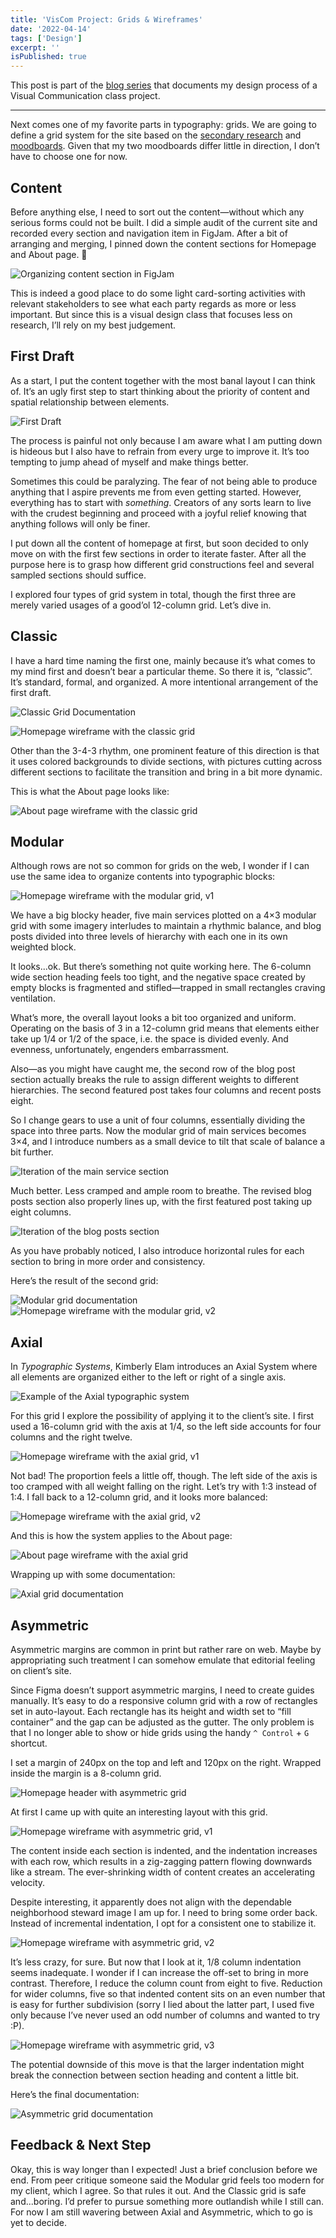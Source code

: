 ```yaml
---
title: 'VisCom Project: Grids & Wireframes'
date: '2022-04-14'
tags: ['Design']
excerpt: ''
isPublished: true
---
```


This post is part of the [blog series](/blog/viscom) that documents my design process of a Visual Communication class project.

***

Next comes one of my favorite parts in typography: grids. We are going to define a grid system for the site based on the [secondary research](/blog/viscom-client-and-goals) and [moodboards](/blog/viscom-moodboards). Given that my two moodboards differ little in direction, I don’t have to choose one for now.

## Content

Before anything else, I need to sort out the content—without which any serious forms could not be built. I did a simple audit of the current site and recorded every section and navigation item in FigJam. After a bit of arranging and merging, I pinned down the content sections for Homepage and About page. 

![Organizing content section in FigJam](/images/figjam-site-content.png)

This is indeed a good place to do some light card-sorting activities with relevant stakeholders to see what each party regards as more or less important. But since this is a visual design class that focuses less on research, I’ll rely on my best judgement.

## First Draft

As a start, I put the content together with the most banal layout I can think of. It’s an ugly first step to start thinking about the priority of content and spatial relationship between elements. 

![First Draft](/images/wireframe-first-draft.png 'It’s...horrible.') 

The process is painful not only because I am aware what I am putting down is hideous but I also have to refrain from every urge to improve it. It’s too tempting to jump ahead of myself and make things better. 

Sometimes this could be paralyzing. The fear of not being able to produce anything that I aspire prevents me from even getting started. However, everything has to start with *something*. Creators of any sorts learn to live with the crudest beginning and proceed with a joyful relief knowing that anything follows will only be finer.

I put down all the content of homepage at first, but soon decided to only move on with the first few sections in order to iterate faster. After all the purpose here is to grasp how different grid constructions feel and several sampled sections should suffice.  

I explored four types of grid system in total, though the first three are merely varied usages of a good’ol 12-column grid. Let’s dive in.

## Classic

I have a hard time naming the first one, mainly because it’s what comes to my mind first and doesn’t bear a particular theme. So there it is, “classic”. It’s standard, formal, and organized. A more intentional arrangement of the first draft. 

![Classic Grid Documentation](/images/grid-classic-doc.png)

![Homepage wireframe with the classic grid](/images/wireframe-classic-home.png)

Other than the 3-4-3 rhythm, one prominent feature of this direction is that it uses colored backgrounds to divide sections, with pictures cutting across different sections to facilitate the transition and bring in a bit more dynamic. 

This is what the About page looks like:

![About page wireframe with the classic grid](/images/wireframe-classic-about.png)


## Modular

Although rows are not so common for grids on the web, I wonder if I can use the same idea to organize contents into typographic blocks:

![Homepage wireframe with the modular grid, v1](/images/wireframe-modular-v1.png)

We have a big blocky header, five main services plotted on a 4×3 modular grid with some imagery interludes to maintain a rhythmic balance, and blog posts divided into three levels of hierarchy with each one in its own weighted block.  

It looks...ok. But there’s something not quite working here. 
The 6-column wide section heading feels too tight, and the negative space created by empty blocks is fragmented and stifled—trapped in small rectangles craving ventilation. 

What’s more, the overall layout looks a bit too organized and uniform. Operating on the basis of 3 in a 12-column grid means that elements either take up 1/4 or 1/2 of the space, i.e. the space is divided evenly. And evenness, unfortunately, engenders embarrassment. 

Also—as you might have caught me, the second row of the blog post section actually breaks the rule to assign different weights to different hierarchies. The second featured post takes four columns and recent posts eight. 

So I change gears to use a unit of four columns, essentially dividing the space into three parts. Now the modular grid of main services becomes 3×4, and I introduce numbers as a small device to tilt that scale of balance a bit further. 

![Iteration of the main service section](/images/wireframe-modular-service-v2.png)

Much better. Less cramped and ample room to breathe. The revised blog posts section also properly lines up, with the first featured post taking up eight columns.

![Iteration of the blog posts section](/images/wireframe-modular-blog-v2.png)

As you have probably noticed, I also introduce horizontal rules for each section to bring in more order and consistency.

Here’s the result of the second grid:

![Modular grid documentation](/images/grid-modular-doc.png)
![Homepage wireframe with the modular grid, v2](/images/wireframe-modular-v2.png)


## Axial

In *Typographic Systems*, Kimberly Elam introduces an Axial System where all elements are organized either to the left or right of a single axis.

![Example of the Axial typographic system](/images/grid-axial-example.png "Typographic Systems, Kimberly Elam")

For this grid I explore the possibility of applying it to the client’s site. I first used a 16-column grid with the axis at 1/4, so the left side accounts for four columns and the right twelve.

![Homepage wireframe with the axial grid, v1](/images/wireframe-axial-v1.png)

Not bad! The proportion feels a little off, though. The left side of the axis is too cramped with all weight falling on the right. Let’s try with 1:3 instead of 1:4. I fall back to a 12-column grid, and it looks more balanced:

![Homepage wireframe with the axial grid, v2](/images/wireframe-axial-v2.png)

And this is how the system applies to the About page:

![About page wireframe with the axial grid](/images/wireframe-axial-about.png) 

Wrapping up with some documentation:

![Axial grid documentation](/images/grid-axial-doc.png)



## Asymmetric

Asymmetric margins are common in print but rather rare on web. Maybe by appropriating such treatment I can somehow emulate that editorial feeling on client’s site.

Since Figma doesn’t support asymmetric margins, I need to create guides manually. It’s easy to do a responsive column grid with a row of rectangles set in auto-layout. Each rectangle has its height and width set to “fill container” and the gap can be adjusted as the gutter. The only problem is that I no longer able to show or hide grids using the handy `^ Control` + `G` shortcut.

I set a margin of 240px on the top and left and 120px on the right. Wrapped inside the margin is a 8-column grid.

![Homepage header with asymmetric grid](/images/grid-asym-v1.png)

At first I came up with quite an interesting layout with this grid.

![Homepage wireframe with asymmetric grid, v1](/images/wireframe-asym-v1.png)

The content inside each section is indented, and the indentation increases with each row, which results in a zig-zagging pattern flowing downwards like a stream. The ever-shrinking width of content creates an accelerating velocity. 

Despite interesting, it apparently does not align with the dependable neighborhood steward image I am up for. I need to bring some order back. Instead of incremental indentation, I opt for a consistent one to stabilize it.

![Homepage wireframe with asymmetric grid, v2](/images/wireframe-asym-v2.png "The lawful variant.") 

It’s less crazy, for sure. But now that I look at it, 1/8 column indentation seems inadequate. I wonder if I can increase the off-set to bring in more contrast. Therefore, I reduce the column count from eight to five. Reduction for wider columns, five so that indented content sits on an even number that is easy for further subdivision (sorry I lied about the latter part, I used five only because I’ve never used an odd number of columns and wanted to try :P).

![Homepage wireframe with asymmetric grid, v3](/images/wireframe-asym-v3.png) 

The potential downside of this move is that the larger indentation might break the connection between section heading and content a little bit.

Here’s the final documentation:

![Asymmetric grid documentation](/images/grid-asym-doc.png)


## Feedback & Next Step

Okay, this is way longer than I expected! Just a brief conclusion before we end. From peer critique someone said the Modular grid feels too modern for my client, which I agree. So that rules it out. And the Classic grid is safe and...boring.  I’d prefer to pursue something more outlandish while I still can. For now I am still wavering between Axial and Asymmetric, which to go is yet to decide.